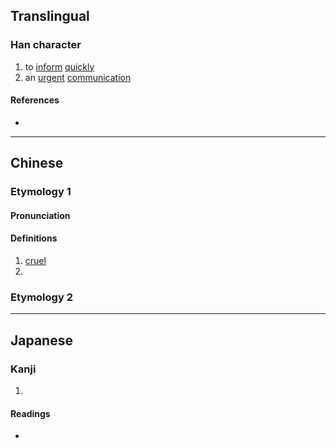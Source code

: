 {{character info/new}}
==Translingual==

===Han character===
{{Han char|rn=9|rad=人|as=07|sn=9|four=|canj=OHGR|ids=⿰亻告}}

# to [[inform]] [[quickly]]
# an [[urgent]] [[communication]]

====References====
* {{Han ref|kx=0104.130|dkj=00672|dj=0220.120|hdz=10162.100|uh=4FC8|ud=20424}}

----

==Chinese==
{{zh-forms}}
===Etymology 1===
====Pronunciation====
{{zh-pron
|m=kù
|c=guk1
|mc=
|oc=
|ma=
|cat=a,pn
}}

====Definitions====
{{zh-hanzi}}

# [[cruel]]
# {{zh-alt-term|嚳}}
===Etymology 2===
{{zh-see|靠|ss}}
----

==Japanese==

===Kanji===
{{ja-kanji|grade=|rs=人07}}

# {{defn|lang=ja|sort=人07}}

====Readings====
* {{ja-readings|on=[[こく]] (koku)|kun=}}